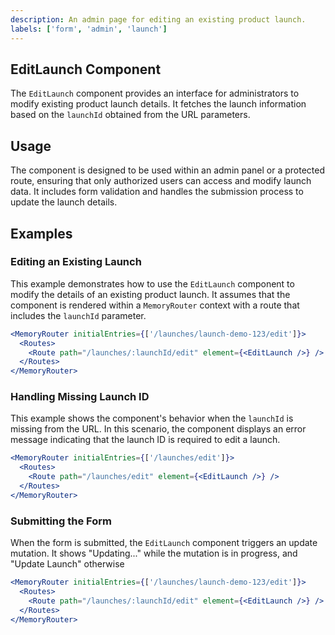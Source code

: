 ```yaml
---
description: An admin page for editing an existing product launch.
labels: ['form', 'admin', 'launch']
---
```


## EditLaunch Component

The `EditLaunch` component provides an interface for administrators to modify existing product launch details. It fetches the launch information based on the `launchId` obtained from the URL parameters.

## Usage

The component is designed to be used within an admin panel or a protected route, ensuring that only authorized users can access and modify launch data. It includes form validation and handles the submission process to update the launch details.

## Examples

### Editing an Existing Launch

This example demonstrates how to use the `EditLaunch` component to modify the details of an existing product launch. It assumes that the component is rendered within a `MemoryRouter` context with a route that includes the `launchId` parameter.

```jsx
<MemoryRouter initialEntries={['/launches/launch-demo-123/edit']}>
  <Routes>
    <Route path="/launches/:launchId/edit" element={<EditLaunch />} />
  </Routes>
</MemoryRouter>
```
### Handling Missing Launch ID
This example shows the component's behavior when the `launchId` is missing from the URL. In this scenario, the component displays an error message indicating that the launch ID is required to edit a launch.
```jsx
<MemoryRouter initialEntries={['/launches/edit']}>
  <Routes>
    <Route path="/launches/edit" element={<EditLaunch />} />
  </Routes>
</MemoryRouter>
```
### Submitting the Form
When the form is submitted, the `EditLaunch` component triggers an update mutation. It shows "Updating..." while the mutation is in progress, and "Update Launch" otherwise
```jsx
<MemoryRouter initialEntries={['/launches/launch-demo-123/edit']}>
  <Routes>
    <Route path="/launches/:launchId/edit" element={<EditLaunch />} />
  </Routes>
</MemoryRouter>